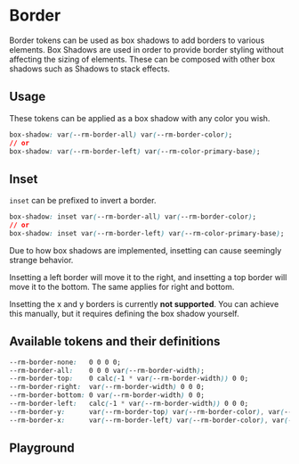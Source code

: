 
# Border

Border tokens can be used as box shadows to add borders to various elements. Box Shadows are used in order to provide border styling without affecting the sizing of elements.
These can be composed with other box shadows such as <LinkTo kind="utilities-shadow--default">Shadows</LinkTo> to stack effects.

## Usage

These tokens can be applied as a box shadow with any color you wish.

```css
box-shadow: var(--rm-border-all) var(--rm-border-color);
// or
box-shadow: var(--rm-border-left) var(--rm-color-primary-base);
```

## Inset

`inset` can be prefixed to invert a border.

```css
box-shadow: inset var(--rm-border-all) var(--rm-border-color);
// or
box-shadow: inset var(--rm-border-left) var(--rm-color-primary-base);
```

Due to how box shadows are implemented, insetting can cause seemingly strange behavior.

Insetting a left border will move it to the right, and insetting a top border will move it to the bottom. The same applies for right and bottom.

Insetting the x and y borders is currently **not supported**. You can achieve this manually, but it requires defining the box shadow yourself.

## Available tokens and their definitions

```css
--rm-border-none:   0 0 0 0;
--rm-border-all:    0 0 0 var(--rm-border-width);
--rm-border-top:    0 calc(-1 * var(--rm-border-width)) 0 0;
--rm-border-right:  var(--rm-border-width) 0 0 0;
--rm-border-bottom: 0 var(--rm-border-width) 0 0;
--rm-border-left:   calc(-1 * var(--rm-border-width)) 0 0 0;
--rm-border-y:      var(--rm-border-top) var(--rm-border-color), var(--rm-border-bottom) var(--rm-border-color);
--rm-border-x:      var(--rm-border-left) var(--rm-border-color), var(--rm-border-right) var(--rm-border-color);
```

## Playground

<Primary/>
<ArgsTable story='^' />
